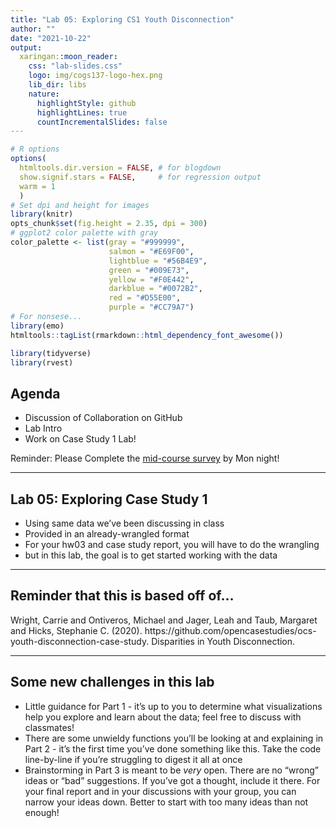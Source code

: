 ```yaml
---
title: "Lab 05: Exploring CS1 Youth Disconnection"
author: ""
date: "2021-10-22"
output: 
  xaringan::moon_reader:
    css: "lab-slides.css"
    logo: img/cogs137-logo-hex.png
    lib_dir: libs
    nature:
      highlightStyle: github
      highlightLines: true
      countIncrementalSlides: false
---
```


```r
# R options
options(
  htmltools.dir.version = FALSE, # for blogdown
  show.signif.stars = FALSE,     # for regression output
  warm = 1
  )
# Set dpi and height for images
library(knitr)
opts_chunk$set(fig.height = 2.35, dpi = 300) 
# ggplot2 color palette with gray
color_palette <- list(gray = "#999999", 
                      salmon = "#E69F00", 
                      lightblue = "#56B4E9", 
                      green = "#009E73", 
                      yellow = "#F0E442", 
                      darkblue = "#0072B2", 
                      red = "#D55E00", 
                      purple = "#CC79A7")
# For nonsese...
library(emo)
htmltools::tagList(rmarkdown::html_dependency_font_awesome())
```

```r
library(tidyverse)
library(rvest)
```

## Agenda

- Discussion of Collaboration on GitHub
- Lab Intro
- Work on Case Study 1 Lab!

Reminder: Please Complete the [mid-course survey](https://docs.google.com/forms/d/e/1FAIpQLScyO_RW1yfvVtDX160kbzh2dwDaD_4EI4HaQWaYN0uueWve2A/viewform?usp=sf_link) by Mon night!

---

## Lab 05: Exploring Case Study 1

- Using same data we've been discussing in class
- Provided in an already-wrangled format
- For your hw03 and case study report, you will have to do the wrangling
- but in this lab, the goal is to get started working with the data

---

## Reminder that this is based off of...

Wright, Carrie and Ontiveros, Michael and Jager, Leah and Taub, Margaret and Hicks, Stephanie C. (2020). https://github.com/opencasestudies/ocs-youth-disconnection-case-study. Disparities in Youth Disconnection.

---

## Some new challenges in this lab
- Little guidance for Part 1 - it's up to you to determine what visualizations help you explore and learn about the data; feel free to discuss with classmates!
- There are some unwieldy functions you'll be looking at and explaining in Part 2 - it's the first time you've done something like this. Take the code line-by-line if you're struggling to digest it all at once
- Brainstorming in Part 3 is meant to be *very* open. There are no "wrong" ideas or "bad" suggestions. If you've got a thought, include it there. For your final report and in your discussions with your group, you can narrow your ideas down. Better to start with too many ideas than not enough!




